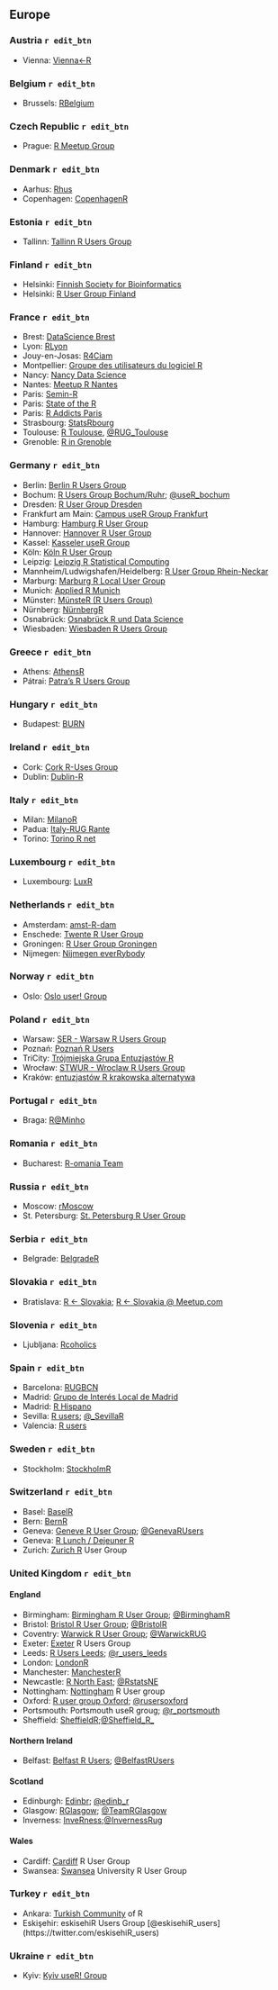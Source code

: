 ## Europe

### Austria `r edit_btn`

  * Vienna: [Vienna<-R](https://www.meetup.com/ViennaR/)
  
### Belgium `r edit_btn`

  * Brussels: [RBelgium](https://www.meetup.com/RBelgium/)

### Czech Republic `r edit_btn` 

  * Prague: [R Meetup Group](https://www.meetup.com/Prague-R-Meetup-Group/)

### Denmark `r edit_btn`

  * Aarhus: [Rhus](https://www.meetup.com/Rhus-useR-group)
  * Copenhagen: [CopenhagenR](https://www.meetup.com/CopenhagenR-useR-Group/)
  
### Estonia `r edit_btn`

  * Tallinn: [Tallinn R Users Group](https://www.meetup.com/r-tallinn/) 

### Finland `r edit_btn`

  * Helsinki: [Finnish Society for Bioinformatics](http://www.bioinf.fi/)
  * Helsinki: [R User Group Finland](https://www.meetup.com/R-User-Group-Finland/)

### France `r edit_btn`

  *  Brest: [DataScience Brest](https://www.meetup.com/fr-FR/Data-Science-Brest/)
  *  Lyon: [RLyon](https://www.meetup.com/R-Lyon/)
  *  Jouy-en-Josas: [R4Ciam](http://ciam.inra.fr/r4ciam/)
  *  Montpellier: [Groupe des utilisateurs du logiciel R](http://forums.cirad.fr/logiciel-R/)
  *  Nancy: [Nancy Data Science](https://www.meetup.com/nancydatascience/)
  *  Nantes: [Meetup R Nantes](https://www.meetup.com/fr-FR/Meetup-R-Nantes/)
  *  Paris: [Semin-R](http://www.mnhn.fr/semin-r/)
  *  Paris: [State of the R](http://stateofther.github.io/)
  *  Paris: [R Addicts Paris](https://www.meetup.com/rparis/events/124508332/)
  *  Strasbourg: [StatsRbourg](https://www.meetup.com/StatsRbourg/)
  *  Toulouse: [R Toulouse](http://r-toulouse.netlify.com/), [\@RUG_Toulouse](https://twitter.com/RUG_Toulouse)
  *  Grenoble: [R in Grenoble](https://r-in-grenoble.github.io/)
  
### Germany  `r edit_btn`

  *  Berlin: [Berlin R Users Group](https://www.meetup.com/Berlin-R-Users-Group/ )
  *  Bochum: [R Users Group Bochum/Ruhr](https://user.ruhr-uni-bochum.de/); [\@useR_bochum](https://twitter.com/useR_bochum)
  *  Dresden: [R User Group Dresden](http://rusersdresden.wordpress.com/)
  *  Frankfurt am Main: [Campus useR Group Frankfurt](https://www.meetup.com/r-frankfurt/)
  *  Hamburg: [Hamburg R User Group](https://www.meetup.com/Hamburg-R-User-Group/)
  *  Hannover: [Hannover R User Group](https://www.meetup.com/de-DE/Hannover-R-User-Group/) 
  *  Kassel: [Kasseler useR Group](https://www.meetup.com/Kassel-useR-Group/)
  *  Köln: [Köln R User Group](https://www.meetup.com/KoelnRUG/)
  *  Leipzig: [Leipzig R Statistical Computing](https://www.meetup.com/Leipzig-R-statistical-computing/)
  *  Mannheim/Ludwigshafen/Heidelberg: [R User Group Rhein-Neckar](https://www.meetup.com/R-User-Group-Rhein-Neckar)
  *  Marburg: [Marburg R Local User Group](http://www.r-marburg.de/)
  *  Munich: [Applied R Munich](https://www.meetup.com/Applied-R-Munich)
  *  Münster: [MünsteR (R Users Group)](https://www.meetup.com/Munster-R-Users-Group)
  *  Nürnberg: [NürnbergR](https://www.xing.com/net/ruser-nuernberg/)
  *  Osnabrück: [Osnabrück R und Data Science](https://www.meetup.com/de-DE/Osnabrueck-R-und-Data-Science/)
  *  Wiesbaden: [Wiesbaden R Users Group](https://www.meetup.com/Wiesbaden-R-Users-Group)
  
### Greece `r edit_btn`

  * Athens: [AthensR](https://www.meetup.com/AthensR/)
  * Pátrai: [Patra's R Users Group](https://www.meetup.com/Patras-R-Users-Group)

### Hungary `r edit_btn`

  * Budapest: [BURN](https://www.meetup.com/Budapest-Users-of-R-Network)

### Ireland `r edit_btn`

  * Cork: [Cork R-Uses Group](https://www.meetup.com/Cork-Ireland-R-Users-Group/)
  * Dublin: [Dublin-R](https://www.meetup.com/DublinR/)

### Italy `r edit_btn`

  * Milan: [MilanoR](http://www.milanor.net/)
  * Padua: [Italy-RUG Rante](https://groups.google.com/group/rante)
  * Torino: [Torino R net](http://torinor.net/)

### Luxembourg `r edit_btn`

  * Luxembourg: [LuxR](https://www.meetup.com/LuxRgroup/)

### Netherlands `r edit_btn`

  * Amsterdam: [amst-R-dam](https://www.meetup.com/amst-R-dam/)
  * Enschede: [Twente R User Group](http://twenterug.wordpress.com/)
  * Groningen: [R User Group Groningen](http://richelbilderbeek.nl/RuserGroupGroningen.htm)
  * Nijmegen: [Nijmegen everRybody](https://www.meetup.com/Nijmegen-eveRybody/)

### Norway `r edit_btn`

  * Oslo: [Oslo user! Group](https://www.meetup.com/Oslo-useR-Group/)

### Poland `r edit_btn`

  * Warsaw: [SER - Warsaw R Users Group](https://www.meetup.com/Spotkania-Entuzjastow-R-Warsaw-R-Users-Group-Meetup/)
  * Poznań: [Poznań R Users](https://www.meetup.com/Poznan-R-User-Group-PAZUR/)
  * TriCity: [Trójmiejska Grupa Entuzjastów R](https://www.meetup.com/Trojmiejska-Grupa-Entuzjastow-R/)
  * Wrocław: [STWUR - Wroclaw R Users Group](https://www.meetup.com/Wroclaw-R-Users-Group/)
  * Kraków: [entuzjastów R krakowska alternatywa](https://www.meetup.com/erkakrakow/)

### Portugal `r edit_btn`

  * Braga: [R@Minho](https://www.meetup.com/R-Minho/)

### Romania `r edit_btn`

  * Bucharest: [R-omania Team](http://www.r-project.ro/our_team.html)

### Russia `r edit_btn`

  * Moscow: [rMoscow](https://www.meetup.com/rMoscow/)
  * St. Petersburg: [St. Petersburg R User Group](https://www.meetup.com/St-Petersburg-R-User-Group/)

### Serbia `r edit_btn`

  * Belgrade: [BelgradeR](https://www.meetup.com/BelgradeR/)
  
### Slovakia `r edit_btn`
  * Bratislava: [R <- Slovakia](https://www.facebook.com/groups/931707906955080/); [R <- Slovakia @ Meetup.com](https://www.meetup.com/R-Slovakia/)

### Slovenia `r edit_btn`

  * Ljubljana: [Rcoholics](https://groups.google.com/group/rkoholikiAnonymous)

### Spain `r edit_btn`

  * Barcelona: [RUGBCN](http://rugbcn.wordpress.com/)
  * Madrid: [Grupo de Interés Local de Madrid](http://madrid.r-es.org/)
  * Madrid: [R Hispano](http://r-es.org/)
  * Sevilla: [R users](https://sevillarusers.wordpress.com/); [\@_SevillaR](https://twitter.com/_SevillaR)
  * Valencia: [R users](https://valenciarusers.wordpress.com/)

### Sweden `r edit_btn`

  * Stockholm: [StockholmR](https://www.meetup.com/StockholmR/)

### Switzerland `r edit_btn`

  * Basel: [BaselR](http://www.baselr.org/)
  * Bern: [BernR](https://www.meetup.com/Bern-R/)
  * Geneva: [Geneve R User Group](https://www.meetup.com/Geneve-R-User-Group/); [\@GenevaRUsers](https://twitter.com/GenevaRUsers)
  * Geneva: [R Lunch / Dejeuner R](http://use-r-carlvogt.github.io/prochains-lunchs/)
  * Zurich: [Zurich R](https://www.meetup.com/Zurich-R-User-Group/) User Group

### United Kingdom `r edit_btn`

#### England {-}

  * Birmingham: [Birmingham R User Group](https://www.meetup.com/BirminghamR/); [\@BirminghamR](https://twitter.com/birminghamr)
  * Bristol: [Bristol R User Group](https://www.meetup.com/Bristol-R-User-Group/); [\@BristolR](https://twitter.com/BristolRUsers)
  * Coventry: [Warwick R User Group](http://warwick.ac.uk/wrug); [\@WarwickRUG](https://twitter.com/WarwickRUG)
  * Exeter: [Exeter](https://www.meetup.com/Exeter-R-Users-Group-Exeter-Devon-England/) R Users Group
  * Leeds: [R Users Leeds](https://r-users-leeds.netlify.com/about/); [\@r_users_leeds](https://twitter.com/r_users_leeds)
  * London: [LondonR](https://www.meetup.com/LondonR/)
  * Manchester: [ManchesterR](http://www.rmanchester.org/)
  * Newcastle: [R North East](https://rnortheast.github.io/); [\@RstatsNE](https://twitter.com/RstatsNE)
  * Nottingham: [Nottingham](https://www.meetup.com/NottinghamR-Nottingham-R-Users-Group/) R User group
  * Oxford: [R user group Oxford](https://r-oxford.github.io/); [\@rusersoxford](https://twitter.com/rusersoxford)
  * Portsmouth: Portsmouth useR groug; [\@r_portsmouth](https://twitter.com/r_portsmouth)
  * Sheffield: [SheffieldR](https://www.meetup.com/SheffieldR-Sheffield-R-Users-Group/);[\@Sheffield_R_](https://twitter.com/Sheffield_R_)

#### Northern Ireland {-}

  * Belfast: [Belfast R Users](http://brusers.tumblr.com/); [\@BelfastRUsers](https://twitter.com/BelfastRUsers)

#### Scotland {-}

  * Edinburgh: [Edinbr](http://edinbr.org); [\@edinb_r](https://twitter.com/edinb_r)
  * Glasgow: [RGlasgow](https://www.meetup.com/RGlasgow); [\@TeamRGlasgow](https://twitter.com/teamrglasgow)
  * Inverness: [InveRness](https://www.facebook.com/InveRness-R-User-Group-195100587522377/);[\@InvernessRug](https://twitter.com/InvernessRug)

#### Wales {-}

  * Cardiff: [Cardiff](https://www.meetup.com/Cardiff-R-User-Group/) R User Group
  * Swansea: [Swansea](https://sites.google.com/site/swanseauniversityrusergroup/home) University R User Group

### Turkey `r edit_btn`

  * Ankara: [Turkish Community](https://www.meetup.com/Turkish-Community-of-R/) of R
  * Eskişehir: eskisehiR Users Group [\@eskisehiR_users] (https://twitter.com/eskisehiR_users)

### Ukraine `r edit_btn`

  * Kyiv: [Kyiv useR! Group](https://www.meetup.com/Kyiv-useR-Group/)
